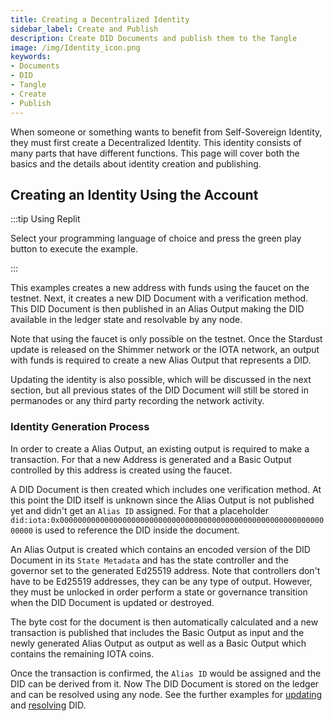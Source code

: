```yaml
---
title: Creating a Decentralized Identity
sidebar_label: Create and Publish
description: Create DID Documents and publish them to the Tangle
image: /img/Identity_icon.png
keywords:
- Documents
- DID
- Tangle
- Create
- Publish
---
```


When someone or something wants to benefit from Self-Sovereign Identity, they must first create a Decentralized Identity. This identity consists of many parts that have different functions. This page will cover both the basics and the details about identity creation and publishing.


## Creating an Identity Using the Account

:::tip Using Replit

Select your programming language of choice and press the green play button to execute the example.

:::

<CodeSnippet
    nodeContent={create_did_node}
    rustContent={create_did_rust}
    nodeGithubLink = "https://github.com/iotaledger/identity.rs/blob/dev/bindings/wasm/examples/src/0_basic/0_create_did.ts"
    rustGithubLink = "https://github.com/iotaledger/identity.rs/blob/dev/examples/0_basic/0_create_did.rs"
/>

This examples creates a new address with funds using the faucet on the testnet. Next, it creates a new DID Document with a verification method. This DID Document is then published in an Alias Output making the DID available in the ledger state and resolvable by any node.

Note that using the faucet is only possible on the testnet. Once the Stardust update is released on the Shimmer network or the IOTA network, an output with funds is required to create a new Alias Output that represents a DID.

Updating the identity is also possible, which will be discussed in the next section, but all previous states of the DID Document will still be stored in permanodes or any third party recording the network activity.


### Identity Generation Process

In order to create a Alias Output, an existing output is required to make a transaction. For that a new Address is generated and a Basic Output controlled by this address is created using the faucet.

A DID Document is then created which includes one verification method. At this point the DID itself is unknown since the Alias Output is not published yet and didn't get an `Alias ID` assigned. For that a placeholder `did:iota:0x0000000000000000000000000000000000000000000000000000000000000000` is used to reference the DID inside the document.

An Alias Output is created which contains an encoded version of the DID Document in its `State Metadata` and has the state controller and the governor set to the generated Ed25519 address. Note that controllers don't have to be Ed25519 addresses, they can be any type of output. However, they must be unlocked in order perform a state or governance transition when the DID Document is updated or destroyed.

The byte cost for the document is then automatically calculated and a new transaction is published that includes the Basic Output as input and the newly generated Alias Output as output as well as a Basic Output which contains the remaining IOTA coins.

Once the transaction is confirmed, the `Alias ID` would be assigned and the DID can be derived from it. Now The DID Document is stored on the ledger and can be resolved using any node. See the further examples for [updating](./update) and [resolving](./resolve) DID.
